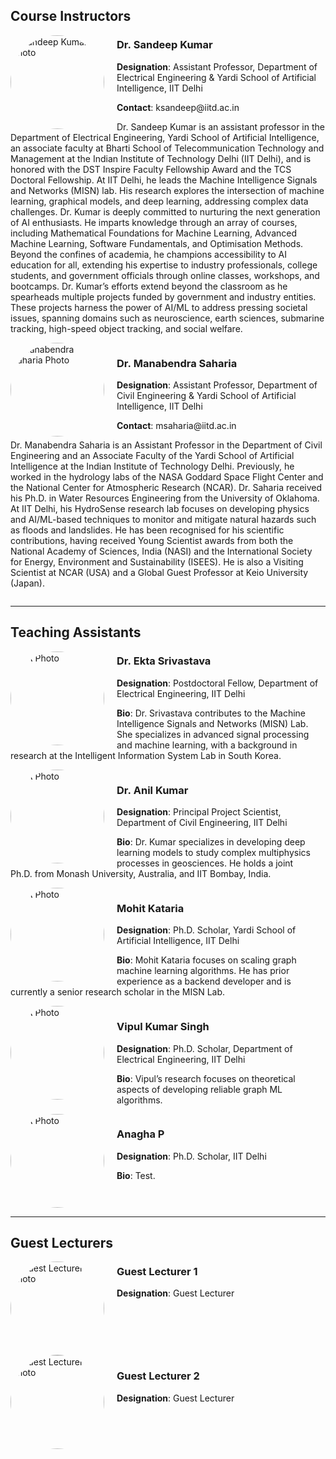 ## Course Instructors

<img src="images/sandeep.png" alt="Sandeep Kumar Photo" style="border-radius: 50%; width: 150px; float: left; margin-right: 20px;">
<h3>Dr. Sandeep Kumar</h3>
<p><strong>Designation</strong>: Assistant Professor, Department of Electrical Engineering & Yardi School of Artificial Intelligence, IIT Delhi</p>
<p><strong>Contact</strong>: ksandeep@iitd.ac.in</p>
<p>Dr. Sandeep Kumar is an assistant professor in the Department of Electrical Engineering, Yardi School of Artificial Intelligence, an associate faculty at Bharti School of Telecommunication Technology and Management at the Indian Institute of Technology Delhi (IIT Delhi), and is honored with the DST Inspire Faculty Fellowship Award and the TCS Doctoral Fellowship. At
IIT Delhi, he leads the Machine Intelligence Signals and Networks (MISN) lab. His research explores the intersection of machine learning, graphical models, and deep learning, addressing complex data challenges. Dr. Kumar is deeply committed to nurturing the next generation of AI enthusiasts. He imparts knowledge through an array of courses, including Mathematical Foundations for Machine Learning, Advanced Machine Learning, Software Fundamentals, and Optimisation Methods. Beyond the confines of academia, he champions accessibility to AI education for all, extending his expertise to industry professionals, college students, and government officials through online classes, workshops, and bootcamps. Dr. Kumar's efforts extend beyond the classroom as he spearheads multiple projects funded by government and industry entities. These projects harness the power of AI/ML to address pressing societal issues, spanning domains such as neuroscience, earth sciences, submarine tracking, high-speed object tracking, and social welfare.
</p>

<div style="clear: both;"></div>

<img src="images/msaharia.jpg" alt="Manabendra Saharia Photo" style="border-radius: 50%; width: 150px; float: left; margin-right: 20px;">
<h3>Dr. Manabendra Saharia</h3>
<p><strong>Designation</strong>: Assistant Professor, Department of Civil Engineering & Yardi School of Artificial Intelligence, IIT Delhi</p>
<p><strong>Contact</strong>: msaharia@iitd.ac.in</p>
<p>Dr. Manabendra Saharia is an Assistant Professor in the Department of Civil Engineering and an Associate Faculty of the Yardi School of Artificial Intelligence at the Indian Institute of Technology Delhi. Previously, he worked in the hydrology labs of the NASA Goddard Space Flight Center and the National Center for Atmospheric Research (NCAR). Dr. Saharia received his Ph.D. in Water Resources Engineering from the University of Oklahoma. At IIT Delhi, his HydroSense research lab focuses on
developing physics and AI/ML-based techniques to monitor and mitigate natural hazards such as floods and landslides.
He has been recognised for his scientific contributions, having received Young Scientist awards from both the National Academy of Sciences, India (NASI) and the International Society for Energy, Environment and Sustainability (ISEES). He is also a Visiting Scientist at NCAR (USA) and a Global Guest Professor at Keio University (Japan).</p>

<div style="clear: both;"></div>

---

## Teaching Assistants

<img src="placeholder-image.jpg" alt="TA Photo" style="border-radius: 50%; width: 150px; float: left; margin-right: 20px;">
<h3>Dr. Ekta Srivastava</h3>
<p><strong>Designation</strong>: Postdoctoral Fellow, Department of Electrical Engineering, IIT Delhi</p>
<p><strong>Bio</strong>: Dr. Srivastava contributes to the Machine Intelligence Signals and Networks (MISN) Lab. She specializes in advanced signal processing and machine learning, with a background in research at the Intelligent Information System Lab in South Korea.</p>

<div style="clear: both;"></div>

<img src="placeholder-image.jpg" alt="TA Photo" style="border-radius: 50%; width: 150px; float: left; margin-right: 20px;">
<h3>Dr. Anil Kumar</h3>
<p><strong>Designation</strong>: Principal Project Scientist, Department of Civil Engineering, IIT Delhi</p>
<p><strong>Bio</strong>: Dr. Kumar specializes in developing deep learning models to study complex multiphysics processes in geosciences. He holds a joint Ph.D. from Monash University, Australia, and IIT Bombay, India.</p>

<div style="clear: both;"></div>


<img src="placeholder-image.jpg" alt="TA Photo" style="border-radius: 50%; width: 150px; float: left; margin-right: 20px;">
<h3>Mohit Kataria</h3>
<p><strong>Designation</strong>: Ph.D. Scholar, Yardi School of Artificial Intelligence, IIT Delhi</p>
<p><strong>Bio</strong>: Mohit Kataria focuses on scaling graph machine learning algorithms. He has prior experience as a backend developer and is currently a senior research scholar in the MISN Lab.</p>

<div style="clear: both;"></div>

<img src="placeholder-image.jpg" alt="TA Photo" style="border-radius: 50%; width: 150px; float: left; margin-right: 20px;">
<h3>Vipul Kumar Singh</h3>
<p><strong>Designation</strong>: Ph.D. Scholar, Department of Electrical Engineering, IIT Delhi</p>
<p><strong>Bio</strong>: Vipul's research focuses on theoretical aspects of developing reliable graph ML algorithms.</p>

<div style="clear: both;"></div>

<img src="placeholder-image.jpg" alt="TA Photo" style="border-radius: 50%; width: 150px; float: left; margin-right: 20px;">
<h3>Anagha P</h3>
<p><strong>Designation</strong>: Ph.D. Scholar, IIT Delhi</p>
<p><strong>Bio</strong>: Test.</p>

<div style="clear: both;"></div>


---

## Guest Lecturers

<img src="placeholder-image.jpg" alt="Guest Lecturer Photo" style="border-radius: 50%; width: 150px; float: left; margin-right: 20px;">
<h3>Guest Lecturer 1</h3>
<p><strong>Designation</strong>: Guest Lecturer</p>

<div style="clear: both;"></div>

<img src="placeholder-image.jpg" alt="Guest Lecturer Photo" style="border-radius: 50%; width: 150px; float: left; margin-right: 20px;">
<h3>Guest Lecturer 2</h3>
<p><strong>Designation</strong>: Guest Lecturer</p>

<div style="clear: both;"></div>
